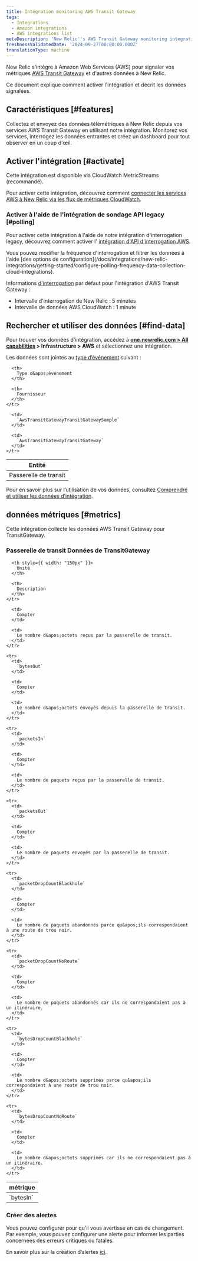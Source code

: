 ```yaml
---
title: Intégration monitoring AWS Transit Gateway
tags:
  - Integrations
  - Amazon integrations
  - AWS integrations list
metaDescription: 'New Relic''s AWS Transit Gateway monitoring integration: what data it reports, and how to enable it.'
freshnessValidatedDate: '2024-09-27T00:00:00.000Z'
translationType: machine
---
```


New Relic s&apos;intègre à Amazon Web Services (AWS) pour signaler vos métriques [AWS Transit Gateway](https://aws.amazon.com/transit-gateway/) et d&apos;autres données à New Relic.

Ce document explique comment activer l&apos;intégration et décrit les données signalées.

## Caractéristiques [#features]

Collectez et envoyez des données télémétriques à New Relic depuis vos services AWS Transit Gateway en utilisant notre intégration. Monitorez vos services, interrogez les données entrantes et créez un dashboard pour tout observer en un coup d&apos;œil.

## Activer l&apos;intégration [#activate]

Cette intégration est disponible via CloudWatch MetricStreams (recommandé).

Pour activer cette intégration, découvrez comment [connecter les services AWS à New Relic via les flux de métriques CloudWatch](/docs/infrastructure/amazon-integrations/connect/aws-metric-stream-setup/).

### Activer à l&apos;aide de l&apos;intégration de sondage API legacy [#polling]

Pour activer cette intégration à l&apos;aide de notre intégration d&apos;interrogation legacy, découvrez comment activer l&apos; [intégration d&apos;API d&apos;interrogation AWS](/docs/infrastructure/amazon-integrations/connect/connect-aws-new-relic-infrastructure-monitoring/).

<Callout variant="tip">
  Vous pouvez modifier la fréquence d&apos;interrogation et filtrer les données à l&apos;aide [des options de configuration](/docs/integrations/new-relic-integrations/getting-started/configure-polling-frequency-data-collection-cloud-integrations).

  Informations [d&apos;interrogation](/docs/infrastructure/amazon-integrations/aws-integrations-list/aws-polling-intervals-infrastructure-integrations) par défaut pour l&apos;intégration d&apos;AWS Transit Gateway :

  * Intervalle d&apos;interrogation de New Relic : 5 minutes
  * Intervalle de données AWS CloudWatch : 1 minute
</Callout>

## Rechercher et utiliser des données [#find-data]

Pour trouver vos données d’intégration, accédez à <DNT>**[one.newrelic.com &gt; All capabilities](https://one.newrelic.com/all-capabilities) &gt; Infrastructure &gt; AWS**</DNT> et sélectionnez une intégration.

Les données sont jointes au [type d’événement](/docs/data-apis/understand-data/new-relic-data-types/#event-data) suivant :

<table>
  <thead>
    <tr>
      <th>
        Entité
      </th>

      <th>
        Type d&apos;événement
      </th>

      <th>
        Fournisseur
      </th>
    </tr>
  </thead>

  <tbody>
    <tr>
      <td>
        Passerelle de transit
      </td>

      <td>
        `AwsTransitGatewayTransitGatewaySample`
      </td>

      <td>
        `AwsTransitGatewayTransitGateway`
      </td>
    </tr>
  </tbody>
</table>

Pour en savoir plus sur l’utilisation de vos données, consultez [Comprendre et utiliser les données d’intégration](/docs/infrastructure/integrations/find-use-infrastructure-integration-data).

## données métriques [#metrics]

Cette intégration collecte les données AWS Transit Gateway pour TransitGateway.

### Passerelle de transit Données de TransitGateway

<table>
  <thead>
    <tr>
      <th style={{ width: "275px" }}>
        métrique
      </th>

      <th style={{ width: "150px" }}>
        Unité
      </th>

      <th>
        Description
      </th>
    </tr>
  </thead>

  <tbody>
    <tr>
      <td>
        `bytesIn`
      </td>

      <td>
        Compter
      </td>

      <td>
        Le nombre d&apos;octets reçus par la passerelle de transit.
      </td>
    </tr>

    <tr>
      <td>
        `bytesOut`
      </td>

      <td>
        Compter
      </td>

      <td>
        Le nombre d&apos;octets envoyés depuis la passerelle de transit.
      </td>
    </tr>

    <tr>
      <td>
        `packetsIn`
      </td>

      <td>
        Compter
      </td>

      <td>
        Le nombre de paquets reçus par la passerelle de transit.
      </td>
    </tr>

    <tr>
      <td>
        `packetsOut`
      </td>

      <td>
        Compter
      </td>

      <td>
        Le nombre de paquets envoyés par la passerelle de transit.
      </td>
    </tr>

    <tr>
      <td>
        `packetDropCountBlackhole`
      </td>

      <td>
        Compter
      </td>

      <td>
        Le nombre de paquets abandonnés parce qu&apos;ils correspondaient à une route de trou noir.
      </td>
    </tr>

    <tr>
      <td>
        `packetDropCountNoRoute`
      </td>

      <td>
        Compter
      </td>

      <td>
        Le nombre de paquets abandonnés car ils ne correspondaient pas à un itinéraire.
      </td>
    </tr>

    <tr>
      <td>
        `bytesDropCountBlackhole`
      </td>

      <td>
        Compter
      </td>

      <td>
        Le nombre d&apos;octets supprimés parce qu&apos;ils correspondaient à une route de trou noir.
      </td>
    </tr>

    <tr>
      <td>
        `bytesDropCountNoRoute`
      </td>

      <td>
        Compter
      </td>

      <td>
        Le nombre d&apos;octets supprimés car ils ne correspondaient pas à un itinéraire.
      </td>
    </tr>
  </tbody>
</table>

### Créer des alertes

Vous pouvez configurer <InlinePopover type="alerts" />pour qu&apos;il vous avertisse en cas de changement. Par exemple, vous pouvez configurer une alerte pour informer les parties concernées des erreurs critiques ou fatales.

En savoir plus sur la création d’alertes [ici](/docs/alerts-applied-intelligence/new-relic-alerts/learn-alerts/introduction-alerts/).